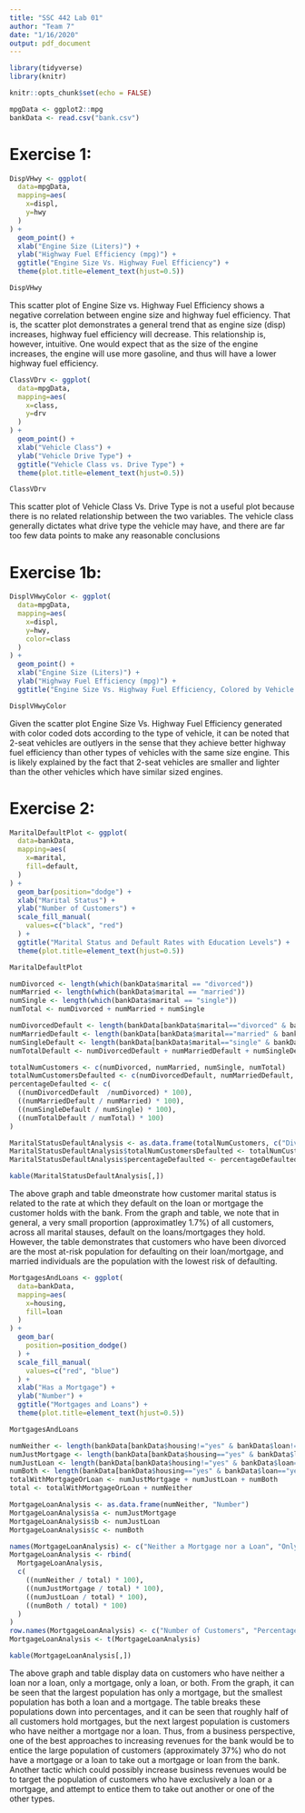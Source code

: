 ```yaml
---
title: "SSC 442 Lab 01"
author: "Team 7"
date: "1/16/2020"
output: pdf_document
---
```


```r
library(tidyverse)
library(knitr)
```

```r
knitr::opts_chunk$set(echo = FALSE)
```

```r
mpgData <- ggplot2::mpg
bankData <- read.csv("bank.csv")
```
# **Exercise 1:**

```r
DispVHwy <- ggplot(
  data=mpgData,
  mapping=aes(
    x=displ,
    y=hwy
  )
) + 
  geom_point() +
  xlab("Engine Size (Liters)") + 
  ylab("Highway Fuel Efficiency (mpg)") + 
  ggtitle("Engine Size Vs. Highway Fuel Efficiency") +
  theme(plot.title=element_text(hjust=0.5))

DispVHwy
```

This scatter plot of Engine Size vs. Highway Fuel Efficiency shows a negative correlation between engine size and highway fuel efficiency. That is, the scatter plot demonstrates a general trend that as engine size (disp) increases, highway fuel efficiency will decrease. This relationship is, however, intuitive. One would expect that as the size of the engine increases, the engine will use more gasoline, and thus will have a lower highway fuel efficiency.

```r
ClassVDrv <- ggplot(
  data=mpgData,
  mapping=aes(
    x=class,
    y=drv
  )
) + 
  geom_point() + 
  xlab("Vehicle Class") + 
  ylab("Vehicle Drive Type") +
  ggtitle("Vehicle Class vs. Drive Type") +
  theme(plot.title=element_text(hjust=0.5))

ClassVDrv
```

This scatter plot of Vehicle Class Vs. Drive Type is not a useful plot because there is no related relationship between
the two variables. The vehicle class generally dictates what drive type the vehicle may have, and there are far too few data points to make any reasonable conclusions

# **Exercise 1b:**

```r
DisplVHwyColor <- ggplot(
  data=mpgData,
  mapping=aes(
    x=displ,
    y=hwy,
    color=class
  )
) + 
  geom_point() +
  xlab("Engine Size (Liters)") + 
  ylab("Highway Fuel Efficiency (mpg)") + 
  ggtitle("Engine Size Vs. Highway Fuel Efficiency, Colored by Vehicle Class")

DisplVHwyColor
```

Given the scatter plot Engine Size Vs. Highway Fuel Efficiency generated with color coded dots according to the type
of vehicle, it can be noted that 2-seat vehicles are outlyers in the sense that they achieve better highway fuel efficiency than other types of vehicles with the same size engine. This is likely explained by the fact that 2-seat vehicles are smaller and lighter than the other vehicles which have similar sized engines.

# **Exercise 2:**

```r
MaritalDefaultPlot <- ggplot(
  data=bankData,
  mapping=aes(
    x=marital,
    fill=default,
  )
) +
  geom_bar(position="dodge") +
  xlab("Marital Status") + 
  ylab("Number of Customers") + 
  scale_fill_manual(
    values=c("black", "red")
  ) + 
  ggtitle("Marital Status and Default Rates with Education Levels") +
  theme(plot.title=element_text(hjust=0.5))

MaritalDefaultPlot

numDivorced <- length(which(bankData$marital == "divorced"))
numMarried <- length(which(bankData$marital == "married"))
numSingle <- length(which(bankData$marital == "single"))
numTotal <- numDivorced + numMarried + numSingle

numDivorcedDefault <- length(bankData[bankData$marital=="divorced" & bankData$default=="yes", ]$default)
numMarriedDefault <- length(bankData[bankData$marital=="married" & bankData$default=="yes", ]$default)
numSingleDefault <- length(bankData[bankData$marital=="single" & bankData$default=="yes", ]$default)
numTotalDefault <- numDivorcedDefault + numMarriedDefault + numSingleDefault

totalNumCustomers <- c(numDivorced, numMarried, numSingle, numTotal)
totalNumCustomersDefaulted <- c(numDivorcedDefault, numMarriedDefault, numSingleDefault, numTotalDefault)
percentageDefaulted <- c(
  ((numDivorcedDefault  /numDivorced) * 100), 
  ((numMarriedDefault / numMarried) * 100), 
  ((numSingleDefault / numSingle) * 100),
  ((numTotalDefault / numTotal) * 100)
)

MaritalStatusDefaultAnalysis <- as.data.frame(totalNumCustomers, c("Divorced", "Married", "Single", "Total"))
MaritalStatusDefaultAnalysis$totalNumCustomersDefaulted <- totalNumCustomersDefaulted
MaritalStatusDefaultAnalysis$percentageDefaulted <- percentageDefaulted

kable(MaritalStatusDefaultAnalysis[,])
```

The above graph and table dmeonstrate how customer marital status is related to the rate at which they default on the loan or mortgage the customer holds with the bank. From the graph and table, we note that in general, a very small proportion (approximatley 1.7%) of all customers, across all marital stauses, default on the loans/mortgages they hold. However, the table demonstrates that customers who have been divorced are the most at-risk population for defaulting on their loan/mortgage, and married individuals are the population with the lowest risk of defaulting.

```r
MortgagesAndLoans <- ggplot(
  data=bankData,
  mapping=aes(
    x=housing,
    fill=loan
  )
) + 
  geom_bar(
    position=position_dodge()
  ) + 
  scale_fill_manual(
    values=c("red", "blue")
  ) + 
  xlab("Has a Mortgage") +
  ylab("Number") + 
  ggtitle("Mortgages and Loans") +
  theme(plot.title=element_text(hjust=0.5))

MortgagesAndLoans

numNeither <- length(bankData[bankData$housing!="yes" & bankData$loan!="yes", ]$housing)
numJustMortgage <- length(bankData[bankData$housing=="yes" & bankData$loan!="yes", ]$housing)
numJustLoan <- length(bankData[bankData$housing!="yes" & bankData$loan=="yes", ]$housing)
numBoth <- length(bankData[bankData$housing=="yes" & bankData$loan=="yes", ]$housing)
totalWithMortgageOrLoan <- numJustMortgage + numJustLoan + numBoth
total <- totalWithMortgageOrLoan + numNeither

MortgageLoanAnalysis <- as.data.frame(numNeither, "Number")
MortgageLoanAnalysis$a <- numJustMortgage
MortgageLoanAnalysis$b <- numJustLoan
MortgageLoanAnalysis$c <- numBoth

names(MortgageLoanAnalysis) <- c("Neither a Mortgage nor a Loan", "Only a Mortgage", "Only a Loan", "Both a Mortgage and a Loan")
MortgageLoanAnalysis <- rbind(
  MortgageLoanAnalysis,
  c(
    ((numNeither / total) * 100),
    ((numJustMortgage / total) * 100), 
    ((numJustLoan / total) * 100),
    ((numBoth / total) * 100)
  )
)
row.names(MortgageLoanAnalysis) <- c("Number of Customers", "Percentage")
MortgageLoanAnalysis <- t(MortgageLoanAnalysis)

kable(MortgageLoanAnalysis[,])
```

The above graph and table display data on customers who have neither a loan nor a loan, only a mortgage, only a loan, or both. From the graph, it can be seen that the largest population has only a mortgage, but the smallest population has both a loan and a mortgage. The table breaks these populations down into percentages, and it can be seen that roughly half of all customers hold mortgages, but the next largest population is customers who have neither a mortgage nor a loan. Thus, from a business perspective, one of the best approaches to increasing revenues for the bank would be to entice the large population of customers (approximately 37%) who do not have a mortgage or a loan to take out a mortgage or loan from the bank. Another tactic which could possibly increase business revenues would be to target the population of customers who have exclusively a loan or a mortgage, and attempt to entice them to take out another or one of the other types.